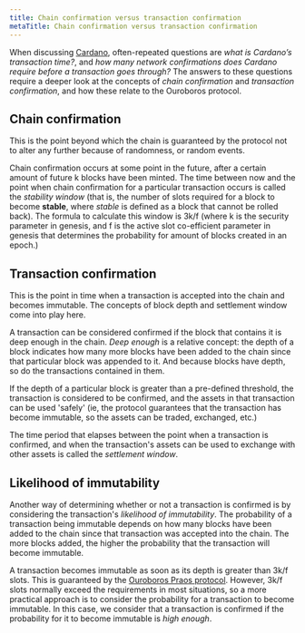 ```yaml
---
title: Chain confirmation versus transaction confirmation
metaTitle: Chain confirmation versus transaction confirmation
---
```


When discussing [Cardano](https://cardano.org/), often-repeated questions are *what is Cardano’s transaction time?*, and *how many network confirmations does Cardano require before a transaction goes through?* The answers to these questions require a deeper look at the concepts of *chain confirmation* and *transaction confirmation*, and how these relate to the Ouroboros protocol.

## Chain confirmation

This is the point beyond which the chain is guaranteed by the protocol not to alter any further because of randomness, or random events.

Chain confirmation occurs at some point in the future, after a certain amount of future k blocks have been minted. The time between now and the point when chain confirmation for a particular transaction occurs is called the *stability window* (that is, the number of slots required for a block to become **stable**, where *stable* is defined as a block that cannot be rolled back). The formula to calculate this window is 3k/f (where k is the security parameter in genesis, and f is the active slot co-efficient parameter in genesis that determines the probability for amount of blocks created in an epoch.)

## Transaction confirmation

This is the point in time when a transaction is accepted into the chain and becomes immutable. The concepts of block depth and settlement window come into play here.

A transaction can be considered confirmed if the block that contains it is deep enough in the chain. *Deep enough* is a relative concept: the depth of a block indicates how many more blocks have been added to the chain since that particular block was appended to it. And because blocks have depth, so do the transactions contained in them.

If the depth of a particular block is greater than a pre-defined threshold, the transaction is considered to be confirmed, and the assets in that transaction can be used 'safely' (ie, the protocol guarantees that the transaction has become immutable, so the assets can be traded, exchanged, etc.)

The time period that elapses between the point when a transaction is confirmed, and when the transaction's assets can be used to exchange with other assets is called the *settlement window*.

## Likelihood of immutability

Another way of determining whether or not a transaction is confirmed is by considering the transaction's *likelihood of immutability*. The probability of a transaction being immutable depends on how many blocks have been added to the chain since that transaction was accepted into the chain. The more blocks added, the higher the probability that the transaction will become immutable.

A transaction becomes immutable as soon as its depth is greater than 3k/f slots. This is guaranteed by the [Ouroboros Praos protocol](https://eprint.iacr.org/2017/573.pdf). However, 3k/f slots normally exceed the requirements in most situations, so a more practical approach is to consider the probability for a transaction to become immutable. In this case, we consider that a transaction is confirmed if the probability for it to become immutable is *high enough*.
